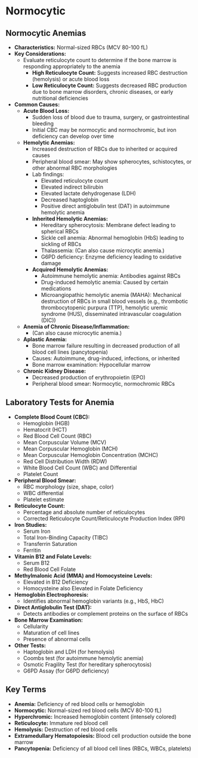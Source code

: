 # Normocytic {-}

## **Normocytic Anemias** {-}

*   **Characteristics:** Normal-sized RBCs (MCV 80-100 fL)
*   **Key Considerations:**
    *   Evaluate reticulocyte count to determine if the bone marrow is responding appropriately to the anemia
        *   **High Reticulocyte Count:** Suggests increased RBC destruction (hemolysis) or acute blood loss
        *   **Low Reticulocyte Count:** Suggests decreased RBC production due to bone marrow disorders, chronic diseases, or early nutritional deficiencies
*   **Common Causes:**
    *   **Acute Blood Loss:**
        *   Sudden loss of blood due to trauma, surgery, or gastrointestinal bleeding
        *   Initial CBC may be normocytic and normochromic, but iron deficiency can develop over time
    *   **Hemolytic Anemias:**
        *   Increased destruction of RBCs due to inherited or acquired causes
        *   Peripheral blood smear: May show spherocytes, schistocytes, or other abnormal RBC morphologies
        *   Lab findings:
            *   Elevated reticulocyte count
            *   Elevated indirect bilirubin
            *   Elevated lactate dehydrogenase (LDH)
            *   Decreased haptoglobin
            *   Positive direct antiglobulin test (DAT) in autoimmune hemolytic anemia
        *   **Inherited Hemolytic Anemias:**
            *   Hereditary spherocytosis: Membrane defect leading to spherical RBCs
            *   Sickle cell anemia: Abnormal hemoglobin (HbS) leading to sickling of RBCs
            *   Thalassemia: (Can also cause microcytic anemia.)
            *   G6PD deficiency: Enzyme deficiency leading to oxidative damage
        *   **Acquired Hemolytic Anemias:**
            *   Autoimmune hemolytic anemia: Antibodies against RBCs
            *   Drug-induced hemolytic anemia: Caused by certain medications
            *   Microangiopathic hemolytic anemia (MAHA): Mechanical destruction of RBCs in small blood vessels (e.g., thrombotic thrombocytopenic purpura (TTP), hemolytic uremic syndrome (HUS), disseminated intravascular coagulation (DIC))
    *   **Anemia of Chronic Disease/Inflammation:**
        *   (Can also cause microcytic anemia.)
    *   **Aplastic Anemia:**
        *   Bone marrow failure resulting in decreased production of all blood cell lines (pancytopenia)
        *   Causes: Autoimmune, drug-induced, infections, or inherited
        *   Bone marrow examination: Hypocellular marrow
    *   **Chronic Kidney Disease:**
        *   Decreased production of erythropoietin (EPO)
        *   Peripheral blood smear: Normocytic, normochromic RBCs

## **Laboratory Tests for Anemia** {-}

*   **Complete Blood Count (CBC):**
    *   Hemoglobin (HGB)
    *   Hematocrit (HCT)
    *   Red Blood Cell Count (RBC)
    *   Mean Corpuscular Volume (MCV)
    *   Mean Corpuscular Hemoglobin (MCH)
    *   Mean Corpuscular Hemoglobin Concentration (MCHC)
    *   Red Cell Distribution Width (RDW)
    *   White Blood Cell Count (WBC) and Differential
    *   Platelet Count
*   **Peripheral Blood Smear:**
    *   RBC morphology (size, shape, color)
    *   WBC differential
    *   Platelet estimate
*   **Reticulocyte Count:**
    *   Percentage and absolute number of reticulocytes
    *   Corrected Reticulocyte Count/Reticulocyte Production Index (RPI)
*   **Iron Studies:**
    *   Serum Iron
    *   Total Iron-Binding Capacity (TIBC)
    *   Transferrin Saturation
    *   Ferritin
*   **Vitamin B12 and Folate Levels:**
    *   Serum B12
    *   Red Blood Cell Folate
*   **Methylmalonic Acid (MMA) and Homocysteine Levels:**
    *   Elevated in B12 Deficiency
    *   Homocysteine also Elevated in Folate Deficiency
*   **Hemoglobin Electrophoresis:**
    *   Identifies abnormal hemoglobin variants (e.g., HbS, HbC)
*   **Direct Antiglobulin Test (DAT):**
    *   Detects antibodies or complement proteins on the surface of RBCs
*   **Bone Marrow Examination:**
    *   Cellularity
    *   Maturation of cell lines
    *   Presence of abnormal cells
*   **Other Tests:**
    *   Haptoglobin and LDH (for hemolysis)
    *   Coombs test (for autoimmune hemolytic anemia)
    *   Osmotic Fragility Test (for hereditary spherocytosis)
    *   G6PD Assay (for G6PD deficiency)

## **Key Terms** {-}

*   **Anemia:** Deficiency of red blood cells or hemoglobin
*   **Normocytic:** Normal-sized red blood cells (MCV 80-100 fL)
*   **Hyperchromic:** Increased hemoglobin content (intensely colored)
*   **Reticulocyte:** Immature red blood cell
*   **Hemolysis:** Destruction of red blood cells
*   **Extramedullary Hematopoiesis:** Blood cell production outside the bone marrow
*   **Pancytopenia:** Deficiency of all blood cell lines (RBCs, WBCs, platelets)
